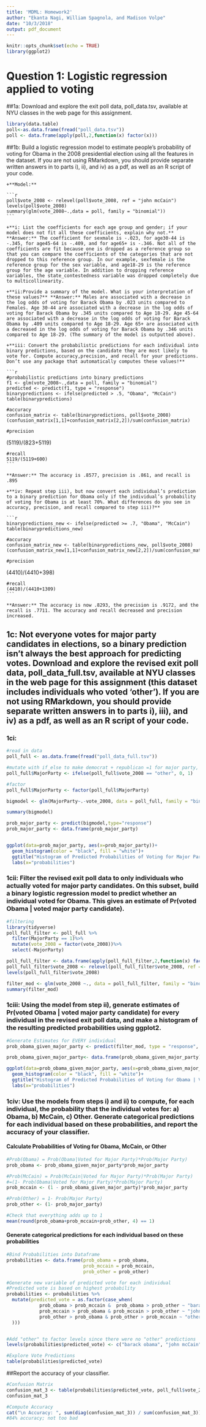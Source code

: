 ```yaml
---
title: 'MDML: Homework2'
author: "Ekanta Nagi, William Spagnola, and Madison Volpe"
date: "10/3/2018"
output: pdf_document
---
```


```r
knitr::opts_chunk$set(echo = TRUE)
library(ggplot2)
```

# Question 1: Logistic regression applied to voting

##1a: Download and explore the exit poll data, poll_data.tsv, available at NYU classes in the web page for this assignment.

```r
library(data.table)
poll<-as.data.frame(fread("poll_data.tsv"))
poll <- data.frame(apply(poll,2,function(x) factor(x)))
```

##1b: Build a logistic regression model to estimate people's probability of voting for Obama in the 2008 presidential election using all the features in the dataset. If you are not using RMarkdown, you should provide separate written answers in to parts i), ii), and iv) as a pdf, as well as an R script of your code.

    +**Model:**
    
    ```r
    poll$vote_2008 <- relevel(poll$vote_2008, ref = "john mcCain")
    levels(poll$vote_2008)
    summary(glm(vote_2008~.,data = poll, family = "binomial"))
    ```

    +**i: List the coefficients for each age group and gender; if your model does not fit all these coefficients, explain why not.** **Answer:** The coefficient for sexmale is -.023, for age30-44 is -.345, for age45-64 is -.409, and for age65+ is -.346. Not all of the coefficients are fit because one is dropped as a reference group so that you can compare the coefficients of the categories that are not dropped to this reference group. In our example, sexfemale is the reference group for the sex variable, and age18-29 is the reference group for the age variable. In addition to dropping reference variables, the state_contestedness variable was dropped completely due to multicollinearity. 
    
    +**ii:Provide a summary of the model. What is your interpretation of these values?** **Answer:** Males are associated with a decrease in the log odds of voting for Barack Obama by .023 units compared to Females. Age 30-44 are associated with a decrease in the log odds of voting for Barack Obama by .345 units compared to Age 18-29. Age 45-64 are associated with a decrease in the log odds of voting for Barack Obama by .409 units compared to Age 18-29. Age 65+ are associated with a decreased in the log odds of voting for Barack Obama by .346 units compared to Age 18-29. (The summary of the model is outputted above).
    
    +**iii: Convert the probabilistic predictions for each individual into binary predictions, based on the candidate they are most likely to vote for. Compute accuracy,precision, and recall for your predictions. Don’t use any package that automatically computes these values!**
    
    ```r
    #probabilistic predictions into binary predictions
    f1 <- glm(vote_2008~.,data = poll, family = "binomial")
    predicted <- predict(f1, type = "response")
    binarypredictions <- ifelse(predicted > .5, "Obama", "McCain")
    table(binarypredictions)
    
    #accuracy
    confusion_matrix <- table(binarypredictions, poll$vote_2008)
    (confusion_matrix[1,1]+confusion_matrix[2,2])/sum(confusion_matrix)
    
    #precision 
   (5119)/(823+5119)
    
    #recall
    5119/(5119+600)
    ```
    
    **Answer:** The accuracy is .8577, precision is .861, and recall is .895
  
    +**iv: Repeat step iii), but now convert each individual’s prediction to a binary prediction for Obama only if the individual’s probability of voting for Obama is at least 70%. What differences do you see in accuracy, precision, and recall compared to step iii)?** 
    
    ```r
    binarypredictions_new <- ifelse(predicted >= .7, "Obama", "McCain")
    table(binarypredictions_new)
    
    #accuracy
    confusion_matrix_new <- table(binarypredictions_new, poll$vote_2008)
    (confusion_matrix_new[1,1]+confusion_matrix_new[2,2])/sum(confusion_matrix)
    
    #precision 
   (4410)/(4410+398)
    
    #recall
    (4410)/(4410+1309)
    ```
    
    **Answer:** The accuracy is now .8293, the precision is .9172, and the recall is .7711. The accuracy and recall decreased and precision increased. 
    
## 1c: Not everyone votes for major party candidates in elections, so a binary prediction isn’t always the best approach for predicting votes. Download and explore the revised exit poll data, poll_data_full.tsv, available at NYU classes in the web page for this assignment (this dataset includes individuals who voted ‘other’). If you are not using RMarkdown, you should provide separate written answers in to parts i), iii), and iv) as a pdf, as well as an R script of your code.

### 1ci: 

```r
#read in data 
poll_full <- as.data.frame(fread("poll_data_full.tsv"))

#mutate with if_else to make democrat + republican =1 for major party, other = 0 
poll_full$MajorParty <- ifelse(poll_full$vote_2008 == "other", 0, 1)

#factor 
poll_full$MajorParty <- factor(poll_full$MajorParty)

bigmodel <- glm(MajorParty~.-vote_2008, data = poll_full, family = "binomial")

summary(bigmodel)

prob_major_party <- predict(bigmodel,type="response")
prob_major_party <- data.frame(prob_major_party)


ggplot(data=prob_major_party, aes(x=prob_major_party))+
  geom_histogram(color = "black", fill = "white")+
  ggtitle("Histogram of Predicted Probabilities of Voting for Major Party")+
  labs(x="probabilities")
```

### 1cii:  Filter the revised exit poll data to only individuals who actually voted for major party candidates. On this subset, build a binary logistic regression model to predict whether an individual voted for Obama. This gives an estimate of Pr(voted Obama | voted major party candidate).

```r
#filtering
library(tidyverse)
poll_full_filter <- poll_full %>%
  filter(MajorParty == 1)%>%
  mutate(vote_2008 = factor(vote_2008))%>%
  select(-MajorParty)
```

```r
poll_full_filter <- data.frame(apply(poll_full_filter,2,function(x) factor(x)))
poll_full_filter$vote_2008 <- relevel(poll_full_filter$vote_2008, ref = "john mcCain")
levels(poll_full_filter$vote_2008)
```

```r
filter_mod <- glm(vote_2008 ~., data = poll_full_filter, family = "binomial")
summary(filter_mod)
```

### 1ciii: Using the model from step ii), generate estimates of Pr(voted Obama | voted major party candidate) for every individual in the revised exit poll data, and make a histogram of the resulting predicted probabilities using ggplot2.

```r
#Generate Estimates for EVERY individual 
prob_obama_given_major_party <- predict(filter_mod, type = "response", newdata = poll_full)

prob_obama_given_major_party<- data.frame(prob_obama_given_major_party)

ggplot(data=prob_obama_given_major_party, aes(x=prob_obama_given_major_party))+
  geom_histogram(color = "black", fill = "white")+
  ggtitle("Histogram of Predicted Probabilities of Voting for Obama | Voted for Major Party")+
  labs(x="probabilities")
```

### 1civ:  Use the models from steps i) and ii) to compute, for each individual, the probability that the individual votes for: a) Obama,  b) McCain, c) Other. Generate categorical predictions for each individual based on these probabilities, and report the accuracy of your classifier.

#### Calculate Probabilities of Voting for Obama, McCain, or Other

```r
#Prob(Obama) = Prob(Obama|Voted for Major Party)*Prob(Major Party)
prob_obama <- prob_obama_given_major_party*prob_major_party

#Prob(McCain) = Prob(McCain|Voted for Major Party)*Prob(Major Party)
#=(1- Prob(Obama|Voted for Major Party)*Prob(Major Party)
prob_mccain <- (1 - prob_obama_given_major_party)*prob_major_party

#Prob(Other) = 1- Prob(Major Party)
prob_other <- (1- prob_major_party)

#Check that everything adds up to 1
mean(round(prob_obama+prob_mccain+prob_other, 4) == 1)

```

#### Generate categorical predictions for each individual based on these probabilities

```r
#Bind Probabilities into Dataframe
probabilities <- data.frame(prob_obama = prob_obama,
                            prob_mccain = prob_mccain,
                            prob_other = prob_other)

#Generate new variable of predicted vote for each individual
#Predicted vote is based on highest probability
probabilities <- probabilities %>% 
  mutate(predicted_vote = as.factor(case_when(
            prob_obama > prob_mccain &  prob_obama > prob_other ~ "barack obama",
            prob_mccain > prob_obama & prob_mccain > prob_other ~ "john mcCain",
            prob_other > prob_obama & prob_other > prob_mccain ~ "other"
  )))


#Add "other" to factor levels since there were no "other" predictions
levels(probabilities$predicted_vote) <- c("barack obama", "john mcCain", "other")

#Explore Vote Predictions
table(probabilities$predicted_vote)
```

##Report the accuracy of your classifier.
```r
#Confusion Matrix
confusion_mat_3 <- table(probabilities$predicted_vote, poll_full$vote_2008)
confusion_mat_3

#Compute Accuracy
cat("\n Accuracy: ", sum(diag(confusion_mat_3)) / sum(confusion_mat_3))
#84% accuracy; not too bad

```


